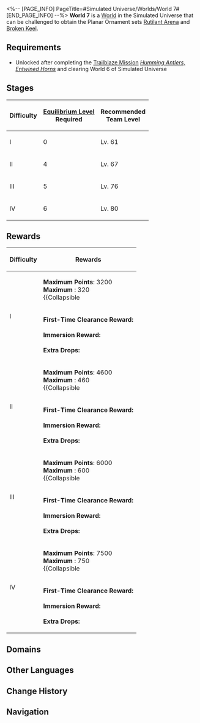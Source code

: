 <%-- [PAGE_INFO]
PageTitle=#Simulated Universe/Worlds/World 7#
[END_PAGE_INFO] --%>
{{Domain Infobox
|title         = World 7
|image         = Simulated Universe World 7.png
|type          = Simulated Universe
|type2         = World
|mechanism     = 
|boss          = Abundant Ebon Deer (Complete)
|requiredEL    = 4/5/6
|recLevel      = 61/67/76/80
|recTypes      = Fire,Ice,Quantum
|cost          = 40
|drops         = Rutilant Arena; Broken Keel
|drops_delim   = ;
|rewards       = 
}}
'''World 7''' is a [[Simulated Universe/Worlds#Worlds|World]] in the Simulated Universe that can be challenged to obtain the Planar Ornament sets [[Rutilant Arena]] and [[Broken Keel]].

==Requirements==
* Unlocked after completing the [[Trailblaze Mission]] ''[[Humming Antlers, Entwined Horns]]'' and clearing World 6 of Simulated Universe

==Stages==
{| class="article-table"
! Difficulty !! [[Equilibrium Level]]<br />Required !! Recommended<br />Team Level
|-
| I || 0 || Lv. 61
|-
| II || 4 || Lv. 67
|-
| III || 5 || Lv. 76
|-
| IV || 6 || Lv. 80
|}

==Rewards==
{| class="wikitable"
! Difficulty !! Rewards
|-
| rowspan=2 | I
|
'''Maximum Points''': 3200<br />
'''Maximum {{Item|Ability Point|20|text=Ability Points}}''': 320<br />
{{Collapsible
|{{SU Partial Point Rewards|3200}}
|Partial Rewards
|collapsed=1
}}
|-
|
'''First-Time Clearance Reward:'''<br />{{Card List|Herta Bond*2; Herta*1; Trailblaze EXP*600|delim=;}}<br />
'''Immersion Reward:'''<br/>{{Card List|1=Rutilant Arena*1 { rarity = 5 }; Broken Keel*1 { rarity = 5 }; Rutilant Arena*1 { rarity = 4 }; Broken Keel*1 { rarity = 4 }; Credit*1; Trailblaze EXP*200; Rutilant Arena*1 { rarity = 3 }; Broken Keel*1 { rarity = 3 }|delim=;|mini=1}}<br />
'''Extra Drops:'''<br />{{Card List|Credit*1; Glimmering Core*1; Usurper's Scheme*1; Silvermane Insignia*1; Ancient Spindle*1; Immortal Aeroblossom*1; Artifex's Cogwheel*1; Dream Flow Valve*1; Fragments of Impression*1; Lost Lightdust*1|delim=;|mini=1}}
|-
| rowspan=2 | II
|
'''Maximum Points''': 4600<br />
'''Maximum {{Item|Ability Point|20|text=Ability Points}}''': 460<br />
{{Collapsible
|{{SU Partial Point Rewards|4600}}
|Partial Rewards
|collapsed=1
}}
|-
|
'''First-Time Clearance Reward:'''<br />{{Card List|1=Taikiyan Laser Stadium*1 { rarity = 5 }; Taikiyan's Arclight Race Track*1 { rarity = 5 }; Trailblaze EXP*200|delim=;}}<br />
'''Immersion Reward:'''<br/>{{Card List|1=Rutilant Arena*1 { rarity = 5 }; Broken Keel*1 { rarity = 5 }; Rutilant Arena*1 { rarity = 4 }; Broken Keel*1 { rarity = 4 }; Credit*1; Trailblaze EXP*200; Rutilant Arena*1 { rarity = 3 }; Broken Keel*1 { rarity = 3 }|delim=;|mini=1}}<br />
'''Extra Drops:'''<br />{{Card List|Squirming Core*1; Conqueror's Will*1; Silvermane Medal*1; Ancient Engine*1; Immortal Lumintwig*1; Artifex's Gyreheart*1; Dream Making Engine*1; Shards of Desires*1; Credit*1; Lost Lightdust*1|delim=;|mini=1}}
|-
| rowspan=2 | III
|
'''Maximum Points''': 6000<br />
'''Maximum {{Item|Ability Point|20|text=Ability Points}}''': 600<br />
{{Collapsible
|{{SU Partial Point Rewards|6000}}
|Partial Rewards
|collapsed=1
}}
|-
|
'''First-Time Clearance Reward:'''<br />{{Card List|1=Insumousu's Whalefall Ship*1 { rarity = 5 }; Insumousu's Frayed Hawser*1 { rarity = 5 }; Trailblaze EXP*200|delim=;}}<br />
'''Immersion Reward:'''<br/>{{Card List|1=Rutilant Arena*1 { rarity = 5 }; Broken Keel*1 { rarity = 5 }; Rutilant Arena*1 { rarity = 4 }; Broken Keel*1 { rarity = 4 }; Credit*1; Trailblaze EXP*200; Rutilant Arena*1 { rarity = 3 }; Broken Keel*1 { rarity = 3 }|delim=;|mini=1}}<br />
'''Extra Drops:'''<br />{{Card List|Squirming Core*1; Conqueror's Will*1; Silvermane Medal*1; Ancient Engine*1; Immortal Lumintwig*1; Artifex's Gyreheart*1; Dream Making Engine*1; Shards of Desires*1; Credit*1; Lost Lightdust*1|delim=;|mini=1}}
|-
| rowspan=2 | IV
|
'''Maximum Points''': 7500<br />
'''Maximum {{Item|Ability Point|20|text=Ability Points}}''': 750<br />
{{Collapsible
|{{SU Partial Point Rewards|7500}}
|Partial Rewards
|collapsed=1
}}
|-
|
'''First-Time Clearance Reward:'''<br />{{Card List|1=Taikiyan Laser Stadium*1 { rarity = 5 }; Taikiyan's Arclight Race Track*1 { rarity = 5 }; Trailblaze EXP*200|delim=;}}<br />
'''Immersion Reward:'''<br/>{{Card List|1=Rutilant Arena*1 { rarity = 5 }; Broken Keel*1 { rarity = 5 }; Rutilant Arena*1 { rarity = 4 }; Broken Keel*1 { rarity = 4 }; Credit*1; Trailblaze EXP*200|delim=;|mini=1}}<br />
'''Extra Drops:'''<br />{{Card List|Squirming Core*1; Conqueror's Will*1; Silvermane Medal*1; Ancient Engine*1; Immortal Lumintwig*1; Artifex's Gyreheart*1; Dream Making Engine*1; Shards of Desires*1; Credit*1; Lost Lightdust*1|delim=;|mini=1}}
|}

==Domains==
{{Tabber
|Difficulty I
|
{{Table Wrapper
|class        = wikitable tdc1
|size         = 14;3
|header-1-1   = Number
|header-1-2   = Possible Domains
|header-1-3   = Possible Enemies
|cell-2-1     = 1
|cell-2-2     = {{SU Domain Card|Combat|57}}
|cell-3-1     = 2
|cell-3-2     = {{SU Domain Card|Combat;Occurrence|58}}
|cell-4-1     = 3
|cell-4-2     = {{SU Domain Card|Combat;Occurrence|59}}
|cell-5-1     = 4
|cell-5-2     = {{SU Domain Card|Elite|60}}
|cell-5-3     = {{Card List|Abundance Sprite: Malefic Ape;The Ascended;Blaze Out of Space;Stormbringer|amount=Lv. 60|type=Enemy|show_caption=1|delim=;}}
|cell-6-1     = 5
|cell-6-2     = {{SU Domain Card|Respite|60}}
|cell-7-1     = 6
|cell-7-2     = {{SU Domain Card|Combat|61}}
|cell-8-1     = 7
|cell-8-2     = {{SU Domain Card|Combat;Occurrence;Encounter|62}}
|cell-9-1     = 8
|cell-9-2     = {{SU Domain Card|Elite|63}}
|cell-9-3     = {{Card List|Silvermane Lieutenant (Bug);Aurumaton Gatekeeper (Bug);Disciples of Sanctus Medicus: Shape Shifter (Bug);Abundance Sprite: Malefic Ape (Bug);The Ascended (Bug);Blaze Out of Space (Bug);Stormbringer (Bug)|amount=Lv. 63|type=Enemy|show_caption=1|delim=;}}
|cell-10-1    = 9
|cell-10-2    = {{SU Domain Card|Respite|63}}
|cell-11-1    = 10
|cell-11-2    = {{SU Domain Card|Combat;Occurrence;Transaction|64}}
|cell-12-1    = 11
|cell-12-2    = {{SU Domain Card|Combat;Occurrence;Transaction;Encounter|65}}
|cell-13-1    = 12
|cell-13-2    = {{SU Domain Card|Respite|65}}
|cell-14-1    = 13
|cell-14-2    = {{SU Domain Card|Boss|66}}
|cell-14-3    = {{Card List|Abundant Ebon Deer (Complete)|amount=Lv. 66|type=Enemy|show_caption=1|delim=;}}
}}
|Difficulty II
|
{{Table Wrapper
|class        = wikitable tdc1
|size         = 14;3
|header-1-1   = Number
|header-1-2   = Possible Domains
|header-1-3   = Possible Enemies
|cell-2-1     = 1
|cell-2-2     = {{SU Domain Card|Combat|63}}
|cell-3-1     = 2
|cell-3-2     = {{SU Domain Card|Combat;Occurrence|64}}
|cell-4-1     = 3
|cell-4-2     = {{SU Domain Card|Combat;Occurrence|65}}
|cell-5-1     = 4
|cell-5-2     = {{SU Domain Card|Elite|66}}
|cell-5-3     = {{Card List|Abundance Sprite: Malefic Ape;The Ascended;Blaze Out of Space;Stormbringer|amount=Lv. 66|type=Enemy|show_caption=1|delim=;}}
|cell-6-1     = 5
|cell-6-2     = {{SU Domain Card|Respite|66}}
|cell-7-1     = 6
|cell-7-2     = {{SU Domain Card|Combat|67}}
|cell-8-1     = 7
|cell-8-2     = {{SU Domain Card|Combat;Occurrence;Encounter|68}}
|cell-9-1     = 8
|cell-9-2     = {{SU Domain Card|Elite|69}}
|cell-9-3     = {{Card List|Silvermane Lieutenant (Bug);Aurumaton Gatekeeper (Bug);Disciples of Sanctus Medicus: Shape Shifter (Bug);Abundance Sprite: Malefic Ape (Bug);The Ascended (Bug);Blaze Out of Space (Bug);Stormbringer (Bug)|amount=Lv. 69|type=Enemy|show_caption=1|delim=;}}
|cell-10-1    = 9
|cell-10-2    = {{SU Domain Card|Respite|69}}
|cell-11-1    = 10
|cell-11-2    = {{SU Domain Card|Combat;Occurrence;Transaction|70}}
|cell-12-1    = 11
|cell-12-2    = {{SU Domain Card|Combat;Occurrence;Transaction;Encounter|71}}
|cell-13-1    = 12
|cell-13-2    = {{SU Domain Card|Respite|71}}
|cell-14-1    = 13
|cell-14-2    = {{SU Domain Card|Boss|72}}
|cell-14-3    = {{Card List|Abundant Ebon Deer (Complete)|amount=Lv. 72|type=Enemy|show_caption=1|delim=;}}
}}
|Difficulty III
|
{{Table Wrapper
|class        = wikitable tdc1
|size         = 14;3
|header-1-1   = Number
|header-1-2   = Possible Domains
|header-1-3   = Possible Enemies
|cell-2-1     = 1
|cell-2-2     = {{SU Domain Card|Combat|72}}
|cell-3-1     = 2
|cell-3-2     = {{SU Domain Card|Combat;Occurrence|73}}
|cell-4-1     = 3
|cell-4-2     = {{SU Domain Card|Combat;Occurrence|74}}
|cell-5-1     = 4
|cell-5-2     = {{SU Domain Card|Elite|75}}
|cell-5-3     = {{Card List|Abundance Sprite: Malefic Ape;The Ascended;Blaze Out of Space;Stormbringer|amount=Lv. 75|type=Enemy|show_caption=1|delim=;}}
|cell-6-1     = 5
|cell-6-2     = {{SU Domain Card|Respite|75}}
|cell-7-1     = 6
|cell-7-2     = {{SU Domain Card|Combat|76}}
|cell-8-1     = 7
|cell-8-2     = {{SU Domain Card|Combat;Occurrence;Encounter|77}}
|cell-9-1     = 8
|cell-9-2     = {{SU Domain Card|Elite|78}}
|cell-9-3     = {{Card List|Silvermane Lieutenant (Bug);Aurumaton Gatekeeper (Bug);Disciples of Sanctus Medicus: Shape Shifter (Bug);Abundance Sprite: Malefic Ape (Bug);The Ascended (Bug);Blaze Out of Space (Bug);Stormbringer (Bug)|amount=Lv. 78|type=Enemy|show_caption=1|delim=;}}
|cell-10-1    = 9
|cell-10-2    = {{SU Domain Card|Respite|78}}
|cell-11-1    = 10
|cell-11-2    = {{SU Domain Card|Combat;Occurrence;Transaction|79}}
|cell-12-1    = 11
|cell-12-2    = {{SU Domain Card|Combat;Occurrence;Transaction;Encounter|80}}
|cell-13-1    = 12
|cell-13-2    = {{SU Domain Card|Respite|80}}
|cell-14-1    = 13
|cell-14-2    = {{SU Domain Card|Boss|81}}
|cell-14-3    = {{Card List|Abundant Ebon Deer (Complete)|amount=Lv. 81|type=Enemy|show_caption=1|delim=;}}
}}
|Difficulty IV
|
{{Table Wrapper
|class        = wikitable tdc1
|size         = 14;3
|header-1-1   = Number
|header-1-2   = Possible Domains
|header-1-3   = Possible Enemies
|cell-2-1     = 1
|cell-2-2     = {{SU Domain Card|Combat|81}}
|cell-3-1     = 2
|cell-3-2     = {{SU Domain Card|Combat;Occurrence|82}}
|cell-4-1     = 3
|cell-4-2     = {{SU Domain Card|Combat;Occurrence|83}}
|cell-5-1     = 4
|cell-5-2     = {{SU Domain Card|Elite|84}}
|cell-5-3     = {{Card List|Abundance Sprite: Malefic Ape;The Ascended;Blaze Out of Space;Stormbringer|amount=Lv. 84|type=Enemy|show_caption=1|delim=;}}
|cell-6-1     = 5
|cell-6-2     = {{SU Domain Card|Respite|84}}
|cell-7-1     = 6
|cell-7-2     = {{SU Domain Card|Combat|85}}
|cell-8-1     = 7
|cell-8-2     = {{SU Domain Card|Combat;Occurrence;Encounter|86}}
|cell-9-1     = 8
|cell-9-2     = {{SU Domain Card|Elite|87}}
|cell-9-3     = {{Card List|Silvermane Lieutenant (Bug);Aurumaton Gatekeeper (Bug);Disciples of Sanctus Medicus: Shape Shifter (Bug);Abundance Sprite: Malefic Ape (Bug);The Ascended (Bug);Blaze Out of Space (Bug);Stormbringer (Bug)|amount=Lv. 87|type=Enemy|show_caption=1|delim=;}}
|cell-10-1    = 9
|cell-10-2    = {{SU Domain Card|Respite|87}}
|cell-11-1    = 10
|cell-11-2    = {{SU Domain Card|Combat;Occurrence;Transaction|88}}
|cell-12-1    = 11
|cell-12-2    = {{SU Domain Card|Combat;Occurrence;Transaction;Encounter|89}}
|cell-13-1    = 12
|cell-13-2    = {{SU Domain Card|Respite|89}}
|cell-14-1    = 13
|cell-14-2    = {{SU Domain Card|Boss|90}}
|cell-14-3    = {{Card List|Abundant Ebon Deer (Complete)|amount=Lv. 90|type=Enemy|show_caption=1|delim=;}}
}}
}}

==Other Languages==
{{Other Languages
|en   = World 7
|zhs  = 第七世界
|zht  = 第七世界
|ja   = 第七世界
|ko   = 제7세계
|es   = Mundo 7
|fr   = Monde 7
|ru   = Мир 7
|th   = โลก 7
|vi   = Thế Giới 7
|de   = Welt 7
|id   = Dunia 7
|pt   = Mundo 7
}}

==Change History==
{{Change History|1.2}}

==Navigation==
{{Domain Navbox}}